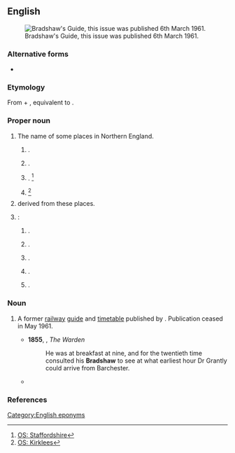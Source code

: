 ==English==
{{wp}}
[[File:DSCF0640 Bradshaw&#039;s Guide, 6th March 1961.jpg|thumb|Bradshaw's Guide, this issue was  published 6th March 1961.]]

===Alternative forms===
* {{sense|surname}} {{alter|en|Brayshaw}}

===Etymology===
From {{inh|en|ang|brād}} + {{m|ang|sceaga||thicket}}, equivalent to {{com|en|broad|shaw}}.

===Proper noun===
{{en-proper noun}}

# The name of some places in Northern England.
## {{place|en|village|metbor/Bolton|co/Greater Manchester}} {{q|[[OS]] grid ref SD7312}}.
## {{place|en|village|metbor/Calderdale|co/West Yorkshire}} {{q|OS grid ref SE0830}}.
## {{place|en|hamlet|par/Longsdon|dist/Staffordshire Moorlands|co/Staffordshire}} {{q|OS grid ref SJ9455}}. <ref>[https://getoutside.ordnancesurvey.co.uk/local/bradshaw-staffordshire-moorlands OS: Staffordshire]</ref>
## {{place|en|hamlet|metbor/Kirklees|co/West Yorkshire}} {{q|OS grid ref SE0514}} <ref>[https://getoutside.ordnancesurvey.co.uk/local/bradshaw-kirklees OS: Kirklees]</ref>
# {{surname|en|[[habitational]]|from=Old English|nodot=1}} derived from these places.
# {{place|en|number of places|c/USA}}:
## {{place|en|unincorporated community|co/Baltimore County|s/Maryland}}.
## {{place|en|village|co/York County|s/Nebraska}}.
## {{place|en|unincorporated community|co/Montgomery County|and|co/Roanoke County|s/Virginia}}.
## {{place|en|unincorporated community|co/Logan County|s/West Virginia}}.
## {{place|en|town|co/McDowell County|s/West Virginia}}.

===Noun===
{{en-noun}}

# {{lb|en|British|rail}} A former [[railway]] [[guide]] and [[timetable]] published by {{w|George Bradshaw}}. Publication ceased in May 1961.
#* '''1855''', {{w|Anthony Trollope}}, ''The Warden''
#*: He was at breakfast at nine, and for the twentieth time consulted his '''Bradshaw''' to see at what earliest hour Dr Grantly could arrive from Barchester.
#* {{quote-journal|en|year=1939|month=June|title=Railway Literature: Bradshaw's Guide|journal=Railway Magazine|page=465|text=The "5th Mo. (May) 1939" issue of ''Bradshaw's Railway Shipping, and Hotel Guide for Great Britain and Ireland'' appears in a cream cover printed in blue and gold, and a prefatory note explains that, as 1939 is being celebrated as the centenary year of '''''Bradshaw''''', it is intended to adopt this livery from now until the September issue inclusive. For October, the centenary month, '''''Bradshaw''''' will be published in a gold cover printed in red and blue.}}

===References===
<references/>

[[Category:English eponyms]]
